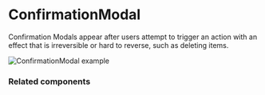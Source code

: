 # ConfirmationModal

Confirmation Modals appear after users attempt to trigger an action with an effect that is irreversible or hard to reverse, such as deleting items.

![ConfirmationModal example](public/assets/overview-confirmation-modal.webp)

### Related components
<RelatedComponentList>
  <RelatedComponent
    title="Modal"
    description="Modal displays content related to a minor job within a page's main job. It demands complete attention and blocks interactions outside the overlay."
    href="/components/modal"
  />
  <RelatedComponent
    title="Alert"
    description="Alerts call attention to a semantic message and load alongside the rest of the page content. They can optionally be dismissed upon user action."
    href="/components/alert"
  />
  <RelatedComponent
    title="Toast"
    description="Toasts can appear at any time to provide instant feedback on actions. They are usually temporary, but can also require the user to dismiss."
    href="/components/toast-stack"
  />
</RelatedComponentList>